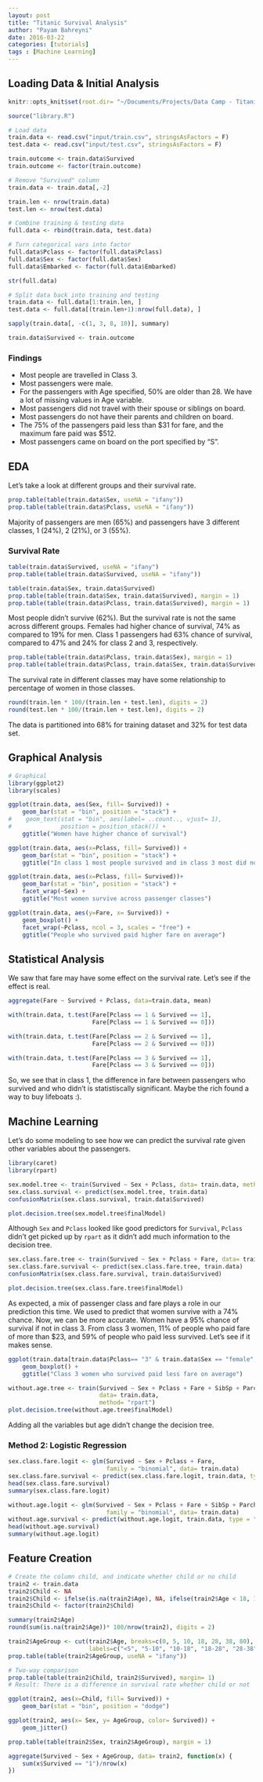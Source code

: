 ```yaml
---
layout: post
title: "Titanic Survival Analysis"
author: "Payam Bahreyni"
date: 2016-03-22
categories: [tutorials]
tags : [Machine Learning]
---
```


## Loading Data & Initial Analysis

```r
knitr::opts_knit$set(root.dir= "~/Documents/Projects/Data Camp - Titanic")
```

```r
source("library.R")
```

```r
# Load data
train.data <- read.csv("input/train.csv", stringsAsFactors = F)
test.data <- read.csv("input/test.csv", stringsAsFactors = F)

train.outcome <- train.data$Survived
train.outcome <- factor(train.outcome)

# Remove "Survived" column
train.data <- train.data[,-2]

train.len <- nrow(train.data)
test.len <- nrow(test.data)

# Combine training & testing data
full.data <- rbind(train.data, test.data)

# Turn categorical vars into factor
full.data$Pclass <- factor(full.data$Pclass)
full.data$Sex <- factor(full.data$Sex)
full.data$Embarked <- factor(full.data$Embarked)

str(full.data)

# Split data back into training and testing
train.data <- full.data[1:train.len, ]
test.data <- full.data[(train.len+1):nrow(full.data), ]

sapply(train.data[, -c(1, 3, 8, 10)], summary)

train.data$Survived <- train.outcome
```

### Findings 

* Most people are travelled in Class 3.
* Most passengers were male.
* For the passengers with Age specified, 50% are older than 28. We have a lot of missing values in Age variable.
* Most passengers did not travel with their spouse or siblings on board. 
* Most passengers do not have their parents and children on board.
* The 75% of the passengers paid less than $31 for fare, and the maximum fare paid was $512.
* Most passengers came on board on the port specified by "S".

## EDA

Let's take a look at different groups and their survival rate.

```r
prop.table(table(train.data$Sex, useNA = "ifany"))
prop.table(table(train.data$Pclass, useNA = "ifany"))
```

Majority of passengers are men (65%) and passengers have 3 different classes, 1 (24%), 2 (21%), or 3 (55%).

### Survival Rate

```r
table(train.data$Survived, useNA = "ifany")
prop.table(table(train.data$Survived, useNA = "ifany"))

table(train.data$Sex, train.data$Survived)
prop.table(table(train.data$Sex, train.data$Survived), margin = 1)
prop.table(table(train.data$Pclass, train.data$Survived), margin = 1)
```

Most people didn't survive (62%). But the survival rate is not the same across different groups. Females had higher chance of survival, 74% as compared to 19% for men. Class 1 passengers had 63% chance of survival, compared to 47% and 24% for class 2 and 3, respectively.

```r
prop.table(table(train.data$Pclass, train.data$Sex), margin = 1)
prop.table(table(train.data$Pclass, train.data$Sex, train.data$Survived), margin = 3)
```

The survival rate in different classes may have some relationship to percentage of women in those classes.

```r
round(train.len * 100/(train.len + test.len), digits = 2)
round(test.len * 100/(train.len + test.len), digits = 2)
```

The data is partitioned into 68% for training dataset and 32% for test data set.

## Graphical Analysis
```r
# Graphical
library(ggplot2)
library(scales)

ggplot(train.data, aes(Sex, fill= Survived)) +
    geom_bar(stat = "bin", position = "stack") +
#    geom_text(stat = "bin", aes(label= ..count.., vjust= 1),
#              position = position_stack()) +
    ggtitle("Women have higher chance of survival")

ggplot(train.data, aes(x=Pclass, fill= Survived)) +
    geom_bar(stat = "bin", position = "stack") +
    ggtitle("In class 1 most people survived and in class 3 most did not")

ggplot(train.data, aes(x=Pclass, fill= Survived))+
    geom_bar(stat = "bin", position = "stack") +
    facet_wrap(~Sex) +
    ggtitle("Most women survive across passenger classes")

ggplot(train.data, aes(y=Fare, x= Survived)) +
    geom_boxplot() +
    facet_wrap(~Pclass, ncol = 3, scales = "free") +
    ggtitle("People who survived paid higher fare on average")
```

## Statistical Analysis

We saw that fare may have some effect on the survival rate. Let's see if the effect is real.

```r
aggregate(Fare ~ Survived + Pclass, data=train.data, mean)

with(train.data, t.test(Fare[Pclass == 1 & Survived == 1], 
                        Fare[Pclass == 1 & Survived == 0]))

with(train.data, t.test(Fare[Pclass == 2 & Survived == 1], 
                        Fare[Pclass == 2 & Survived == 0]))

with(train.data, t.test(Fare[Pclass == 3 & Survived == 1], 
                        Fare[Pclass == 3 & Survived == 0]))
```

So, we see that in class 1, the difference in fare between passengers who survived and who didn't is statistiscally significant. Maybe the rich found a way to buy lifeboats :).

## Machine Learning

Let's do some modeling to see how we can predict the survival rate given other variables about the passengers.
```r
library(caret)
library(rpart)

sex.model.tree <- train(Survived ~ Sex + Pclass, data= train.data, method= "rpart")
sex.class.survival <- predict(sex.model.tree, train.data)
confusionMatrix(sex.class.survival, train.data$Survived)

plot.decision.tree(sex.model.tree$finalModel)
```

Although `Sex` and `Pclass` looked like good predictors for `Survival`, `Pclass` didn't get picked up by `rpart` as it didn't add much information to the decision tree.

```r
sex.class.fare.tree <- train(Survived ~ Sex + Pclass + Fare, data= train.data, method= "rpart")
sex.class.fare.survival <- predict(sex.class.fare.tree, train.data)
confusionMatrix(sex.class.fare.survival, train.data$Survived)

plot.decision.tree(sex.class.fare.tree$finalModel)
```

As expected, a mix of passenger class and fare plays a role in our prediction this time. We used to predict that women survive with a 74% chance. Now, we can be more accurate. Women have a 95% chance of survival if not in class 3. From class 3 women, 11% of people who paid fare of more than $23, and 59% of people who paid less survived. Let's see if it makes sense.

```r
ggplot(train.data[train.data$Pclass== "3" & train.data$Sex == "female",], aes(x= Survived, y= Fare)) +
    geom_boxplot() +
    ggtitle("Class 3 women who survived paid less fare on average")

without.age.tree <- train(Survived ~ Sex + Pclass + Fare + SibSp + Parch + Embarked,
                          data= train.data,
                          method= "rpart")
plot.decision.tree(without.age.tree$finalModel)
```

Adding all the variables but age didn't change the decision tree.

### Method 2: Logistic Regression

```r
sex.class.fare.logit <- glm(Survived ~ Sex + Pclass + Fare, 
                            family = "binomial", data= train.data)
sex.class.fare.survival <- predict(sex.class.fare.logit, train.data, type = "response")
head(sex.class.fare.survival)
summary(sex.class.fare.logit)

without.age.logit <- glm(Survived ~ Sex + Pclass + Fare + SibSp + Parch + Embarked, 
                            family = "binomial", data= train.data)
without.age.survival <- predict(without.age.logit, train.data, type = "response")
head(without.age.survival)
summary(without.age.logit)

```

## Feature Creation
```r
# Create the column child, and indicate whether child or no child
train2 <- train.data
train2$Child <- NA
train2$Child <- ifelse(is.na(train2$Age), NA, ifelse(train2$Age < 18, 1, 0))
train2$Child <- factor(train2$Child)

summary(train2$Age)
round(sum(is.na(train2$Age))* 100/nrow(train2), digits = 2)

train2$AgeGroup <- cut(train2$Age, breaks=c(0, 5, 10, 18, 28, 38, 80),
                       labels=c("<5", "5-10", "10-18", "18-28", "28-38", ">38"))
prop.table(table(train2$AgeGroup, useNA = "ifany"))

# Two-way comparison
prop.table(table(train2$Child, train2$Survived), margin= 1)
# Result: There is a difference in survival rate whether child or not

ggplot(train2, aes(x=Child, fill= Survived)) +
    geom_bar(stat = "bin", position = "dodge")

ggplot(train2, aes(x= Sex, y= AgeGroup, color= Survived)) +
    geom_jitter()

prop.table(table(train2$Sex, train2$AgeGroup), margin = 1)

aggregate(Survived ~ Sex + AgeGroup, data= train2, function(x) {
    sum(x$Survived == "1")/nrow(x)
})
```

